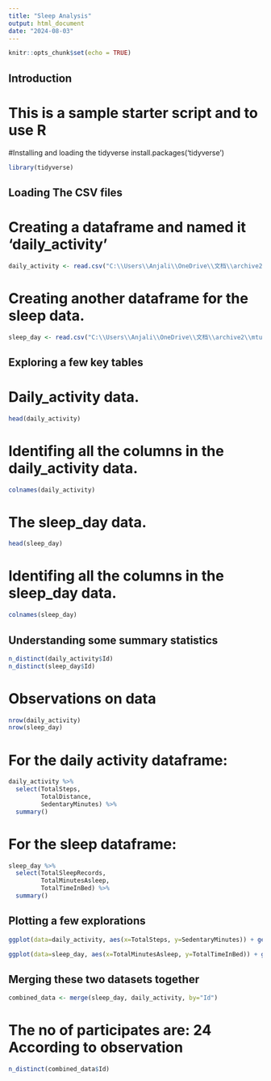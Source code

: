 ---
title: "Sleep Analysis"
output: html_document
date: "2024-08-03"
---

```{r setup, include=FALSE}
knitr::opts_chunk$set(echo = TRUE)
```
############################
## Introduction ##
############################

# This is  a sample starter script and to use R 

#Installing and loading the tidyverse
install.packages('tidyverse')
```{r load the tidyverse}
library(tidyverse)
```
#####################
## Loading The CSV files ##
#####################

# Creating a dataframe and named it 'daily_activity' 

```{r load the csv files}

daily_activity <- read.csv("C:\\Users\\Anjali\\OneDrive\\文档\\archive2\\mturkfitbit_export_3.12.16-4.11.16\\Fitabase Data 3.12.16-4.11.16\\dailyActivity_merged.csv")
```

# Creating another dataframe for the sleep data. 
```{r load another file} 
sleep_day <- read.csv("C:\\Users\\Anjali\\OneDrive\\文档\\archive2\\mturkfitbit_export_4.12.16-5.12.16\\Fitabase Data 4.12.16-5.12.16\\sleepDay_merged.csv")
```
#########################
## Exploring a few key tables ##
#########################

# Daily_activity data.
```{r }
head(daily_activity)
```

# Identifing all the columns in the daily_activity data.
```{r}
colnames(daily_activity)
```

# The sleep_day data.
```{r}
head(sleep_day)
```

# Identifing all the columns in the sleep_day data.
```{r}
colnames(sleep_day)
```

#####################################
## Understanding some summary statistics ##
#####################################


```{r}
n_distinct(daily_activity$Id)
n_distinct(sleep_day$Id)
```

# Observations on data
```{r}
nrow(daily_activity)
nrow(sleep_day)
```
  
# For the daily activity dataframe:
```{r}
daily_activity %>%  
  select(TotalSteps,
         TotalDistance,
         SedentaryMinutes) %>%
  summary()
```

# For the sleep dataframe:
```{r}
sleep_day %>%  
  select(TotalSleepRecords,
         TotalMinutesAsleep,
         TotalTimeInBed) %>%
  summary()
```


##########################
## Plotting a few explorations ##
##########################


```{r}
ggplot(data=daily_activity, aes(x=TotalSteps, y=SedentaryMinutes)) + geom_point()
```

```{r}

ggplot(data=sleep_day, aes(x=TotalMinutesAsleep, y=TotalTimeInBed)) + geom_point()
```


  
##################################
## Merging these two datasets together ##
##################################
```{r}
combined_data <- merge(sleep_day, daily_activity, by="Id")
```
# The no of participates are: 24 According to observation

```{r}
n_distinct(combined_data$Id)
```
